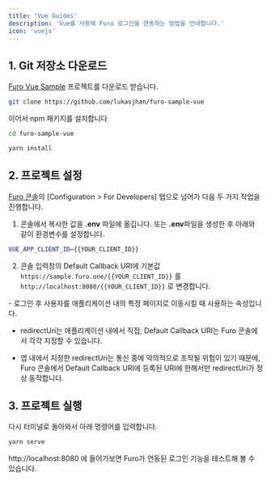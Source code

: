 ```yaml
---
title: 'Vue Guides'
description: 'Vue를 사용해 Furo 로그인을 연동하는 방법을 안내합니다.'
icon: 'vuejs'
---
```


## 1. Git 저장소 다운로드

[Furo Vue Sample](https://github.com/lukasjhan/furo-sample-vue) 프로젝트를 다운로드 받습니다.

```bash
git clone https://github.com/lukasjhan/furo-sample-vue
```

이어서 npm 패키지를 설치합니다

```bash
cd furo-sample-vue

yarn install
```

## 2. 프로젝트 설정

[Furo 콘솔](https://console.furo.one)의 [Configuration > For Developers] 탭으로 넘어가 다음 두 가지 작업을 진행합니다.

1. 콘솔에서 복사한 값을 **.env** 파일에 옮깁니다. 또는 **.env**파일을 생성한 후 아래와 같이 환경변수를 설정합니다.

```bash
VUE_APP_CLIENT_ID={{YOUR_CLIENT_ID}}
```

2. 콘솔 입력창의 Default Callback URI에 기본값 `https://sample.furo.one/{{YOUR_CLIENT_ID}}` 를 `http://localhost:8080/{{YOUR_CLIENT_ID}}` 로 변경합니다.

<Accordion title="redirectUri 와 callbackUri">
- 로그인 후 사용자를 애플리케이션 내의 특정 페이지로 이동시킬 때 사용하는 속성입니다.

- redirectUri는 애플리케이션 내에서 직접, Default Callback URI는 Furo 콘솔에서 각각 지정할 수 있습니다.

- 앱 내에서 지정한 redirectUri는 통신 중에 악의적으로 조작될 위험이 있기 때문에, Furo 콘솔에서 Default Callback URI에 등록된 URI에 한해서만 redirectUri가 정상 동작합니다.

</Accordion>

## 3. 프로젝트 실행

다시 터미널로 돌아와서 아래 명령어를 입력합니다.

```bash
yarn serve
```

http://localhost:8080 에 들어가보면 Furo가 연동된 로그인 기능을 테스트해 볼 수 있습니다.

